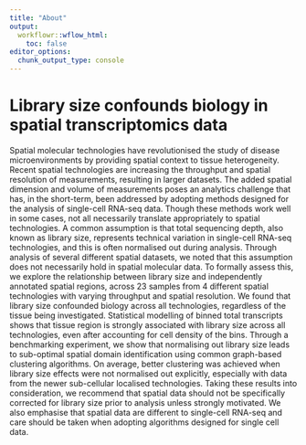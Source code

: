 ```yaml
---
title: "About"
output:
  workflowr::wflow_html:
    toc: false
editor_options:
  chunk_output_type: console
---
```


# Library size confounds biology in spatial transcriptomics data

Spatial molecular technologies have revolutionised the study of disease microenvironments by providing spatial context to tissue heterogeneity. Recent spatial technologies are increasing the throughput and spatial resolution of measurements, resulting in larger datasets. The added spatial dimension and volume of measurements poses an analytics challenge that has, in the short-term, been addressed by adopting methods designed for the analysis of single-cell RNA-seq data. Though these methods work well in some cases, not all necessarily translate appropriately to spatial technologies. A common assumption is that total sequencing depth, also known as library size, represents technical variation in single-cell RNA-seq technologies, and this is often normalised out during analysis. Through analysis of several different spatial datasets, we noted that this assumption does not necessarily hold in spatial molecular data. To formally assess this, we explore the relationship between library size and independently annotated spatial regions, across 23 samples from 4 different spatial technologies with varying throughput and spatial resolution. We found that library size confounded biology across all technologies, regardless of the tissue being investigated. Statistical modelling of binned total transcripts shows that tissue region is strongly associated with library size across all technologies, even after accounting for cell density of the bins. Through a benchmarking experiment, we show that normalising out library size leads to sub-optimal spatial domain identification using common graph-based clustering algorithms. On average, better clustering was achieved when library size effects were not normalised out explicitly, especially with data from the newer sub-cellular localised technologies. Taking these results into consideration, we recommend that spatial data should not be specifically corrected for library size prior to analysis unless strongly motivated. We also emphasise that spatial data are different to single-cell RNA-seq and care should be taken when adopting algorithms designed for single cell data.
